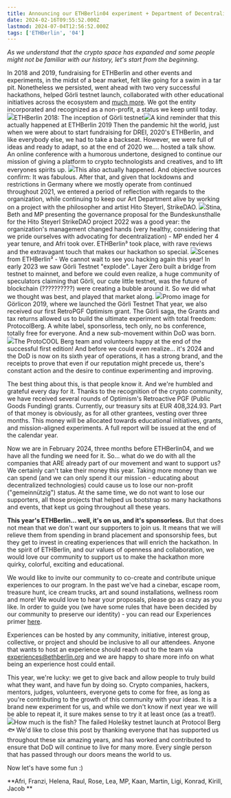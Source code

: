 ```yaml
---
title: Announcing our ETHBerlin04 experiment + Department of Decentralization's Financial Status Report
date: 2024-02-16T09:55:52.000Z
lastmod: 2024-07-04T12:56:52.000Z
tags: ['ETHBerlin', '04']
---
```


*As we understand that the crypto space has expanded and some people might not be familiar with our history, let's start from the beginning.*

In 2018 and 2019, fundraising for ETHBerlin and other events and experiments, in the midst of a bear market, felt like going for a swim in a tar pit. Nonetheless we persisted, went ahead with two very successful hackathons, helped Görli testnet launch, collaborated with other educational initiatives across the ecosystem and [much more](https://dod.ngo/). We got the entity incorporated and recognized as a non-profit, a status we keep until today.
![](__GHOST_URL__/content/images/2024/02/IMG_5043.jpg)ETHBerlin 2018: The inception of Görli testnet![](__GHOST_URL__/content/images/2024/02/FURpdPZWYAA504Y.jpeg)A kind reminder that this actually happened at ETHBerlin 2019
Then the pandemic hit the world, just when we were about to start fundraising for DREI, 2020's ETHBerlin, and like everybody else, we had to take a backseat. However, we were full of ideas and ready to adapt, so at the end of 2020 we.... hosted a talk show. An online conference with a humorous undertone, designed to continue our mission of giving a platform to crypto technologists and creatives, and to lift everyones spirits up. 
![](__GHOST_URL__/content/images/2024/02/2.5.jpeg)This also actually happened. And objective sources confirm: It was fabulous.
After that, and given that lockdowns and restrictions in Germany where we mostly operate from continued throughout 2021, we entered a period of reflection with regards to the organization, while continuing to keep our Art Department alive by working on a project with the philosopher and artist Hito Steyerl, StrikeDAO. 
![](__GHOST_URL__/content/images/2024/02/FODWn7fXwAAQP9H.jpeg)Stina, Beth and MP presenting the governance proposal for the Bundeskunsthalle for the Hito Steyerl StrikeDAO project
2022 was a good year: the organization's management changed hands (very healthy, considering that we pride ourselves with advocating for decentralization) - MP ended her 4 year tenure, and Afri took over. ETHBerlin³ took place, with rave reviews and the extravagant touch that makes our hackathon so special.
![](__GHOST_URL__/content/images/2024/02/IMG-1080.jpg)Scenes from ETHBerlin³ - We cannot wait to see you hacking again this year!
In early 2023 we saw Görli Testnet "explode". Layer Zero built a bridge from testnet to mainnet, and before we could even realize, a huge community of speculators claiming that Görli, our cute little testnet, was the future of blockchain (??????????) were creating a bubble around it. So we did what we thought was best, and played that market along. 
![](__GHOST_URL__/content/images/2024/02/IMG_7393.jpeg)Promo image for Görlicon 2019, where we launched the Görli Testnet
That year, we also received our first RetroPGF Optimism grant. The Görli saga, the Grants and tax returns allowed us to build the ultimate experiment with total freedom: ProtocolBerg. A white label, sponsorless, tech only, no bs conference, totally free for everyone. And a new sub-movement within DoD was born. 
![](__GHOST_URL__/content/images/2024/02/1288.jpg)The ProtoCOOL Berg team and volunteers happy at the end of the successful first edition!
And before we could even realize... it's 2024 and the DoD is now on its sixth year of operations, it has a strong brand, and the receipts to prove that even if our reputation might precede us, there's constant action and the desire to continue experimenting and improving. 

The best thing about this, is that people know it. And we're humbled and grateful every day for it. Thanks to the recognition of the crypto community, we have received several rounds of Optimism's Retroactive PGF (Public Goods Funding) grants. Currently, our treasury sits at EUR 408,324.93. Part of that money is obviously, as for all other grantees, vesting over three months. This money will be allocated towards educational initiatives, grants, and mission-aligned experiments. A full report will be issued at the end of the calendar year. 

Now we are in February 2024, three months before ETHBerlin04, and we have all the funding we need for it. So... what do we do with all the companies that ARE already part of our movement and want to support us? We certainly can't take their money this year. Taking more money than we can spend (and we can only spend it our mission - educating about decentralized technologies) could cause us to lose our non-profit ("gemeinnützig") status. At the same time, we do not want to lose our supporters, all those projects that helped us bootstrap so many hackathons and events, that kept us going throughout all these years. 

**This year's ETHBerlin... well, it's on us, and it's sponsorless.** But that does not mean that we don't want our supporters to join us. It means that we will relieve them from spending in brand placement and sponsorship fees, but they get to invest in creating experiences that will enrich the hackathon. In the spirit of ETHBerlin, and our values of openness and collaboration, we would love our community to support us to make the hackathon more quirky, colorful, exciting and educational.

We would like to invite our community to co-create and contribute unique experiences to our program. In the past we've had a cinebar, escape room, treasure hunt, ice cream trucks, art and sound installations, wellness room and more! We would love to hear your proposals, please go as crazy as you like. In order to guide you (we have some rules that have been decided by our community to preserve our identity) - you can read our Experiences primer [here](__GHOST_URL__/ethberlin04-experiences/).

Experiences can be hosted by any community, initiative, interest group, collective, or project and should be inclusive to all our attendees. Anyone that wants to host an experience should reach out to the team via [experiences@ethberlin.org](mailto:experiences@ethberlin.org) and we are happy to share more info on what being an experience host could entail.

This year, we're lucky: we get to give back and allow people to truly build what they want, and have fun by doing so. Crypto companies, hackers, mentors, judges, volunteers, everyone gets to come for free, as long as you're contributing to the growth of this community with your ideas. It is a brand new experiment for us, and while we don't know if next year we will be able to repeat it, it sure makes sense to try it at least once (as a treat!). 
![](__GHOST_URL__/content/images/2024/02/0865.jpg)How much is the fish? The failed Holešky testnet launch at Protocol Berg 🐟
We'd like to close this post by thanking everyone that has supported us throughout these six amazing years, and has worked and contributed to ensure that DoD will continue to live for many more. Every single person that has passed through our doors means the world to us. 

Now let's have some fun :) 

**Afri, Franzi, Helena, Raul, Rose, Lea, MP, Kaan, Martin, Ligi, Konrad, Kirill, Jacob **
